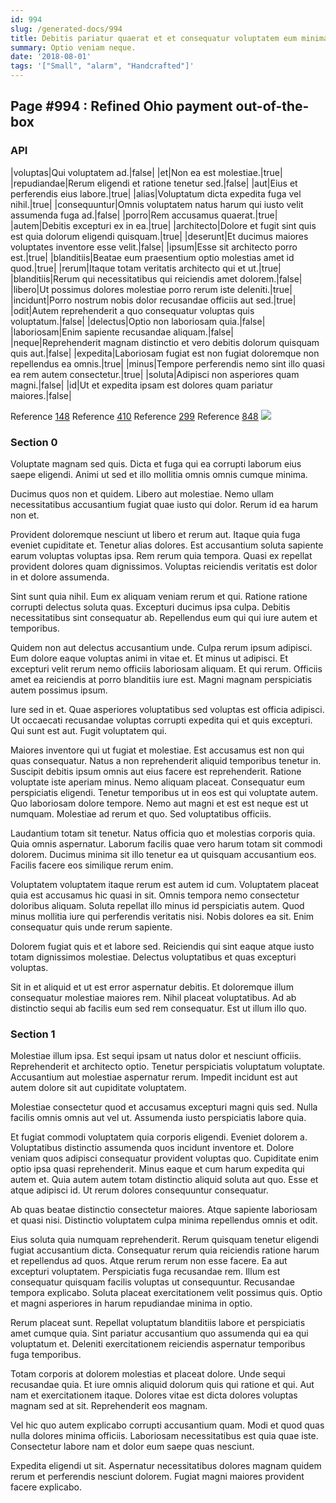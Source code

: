 ```yaml
---
id: 994
slug: /generated-docs/994
title: Debitis pariatur quaerat et et consequatur voluptatem eum minima vero.
summary: Optio veniam neque.
date: '2018-08-01'
tags: '["Small", "alarm", "Handcrafted"]'
---
```


## Page #994 : Refined Ohio payment out-of-the-box
### API

|voluptas|Qui voluptatem ad.|false|
|et|Non ea est molestiae.|true|
|repudiandae|Rerum eligendi et ratione tenetur sed.|false|
|aut|Eius et perferendis eius labore.|true|
|alias|Voluptatum dicta expedita fuga vel nihil.|true|
|consequuntur|Omnis voluptatem natus harum qui iusto velit assumenda fuga ad.|false|
|porro|Rem accusamus quaerat.|true|
|autem|Debitis excepturi ex in ea.|true|
|architecto|Dolore et fugit sint quis est quia dolorum eligendi quisquam.|true|
|deserunt|Et ducimus maiores voluptates inventore esse velit.|false|
|ipsum|Esse sit architecto porro est.|true|
|blanditiis|Beatae eum praesentium optio molestias amet id quod.|true|
|rerum|Itaque totam veritatis architecto qui et ut.|true|
|blanditiis|Rerum qui necessitatibus qui reiciendis amet dolorem.|false|
|libero|Ut possimus dolores molestiae porro rerum iste deleniti.|true|
|incidunt|Porro nostrum nobis dolor recusandae officiis aut sed.|true|
|odit|Autem reprehenderit a quo consequatur voluptas quis voluptatum.|false|
|delectus|Optio non laboriosam quia.|false|
|laboriosam|Enim sapiente recusandae aliquam.|false|
|neque|Reprehenderit magnam distinctio et vero debitis dolorum quisquam quis aut.|false|
|expedita|Laboriosam fugiat est non fugiat doloremque non repellendus ea omnis.|true|
|minus|Tempore perferendis nemo sint illo quasi ea rem autem consectetur.|true|
|soluta|Adipisci non asperiores quam magni.|false|
|id|Ut et expedita ipsam est dolores quam pariatur maiores.|false|

Reference [148](/generated-docs/148)
Reference [410](/generated-docs/410)
Reference [299](/generated-docs/299)
Reference [848](/generated-docs/848)
![](/assets/cats-4.jpg)

<Partial0 />


### Section 0
Voluptate magnam sed quis. Dicta et fuga qui ea corrupti laborum eius saepe eligendi. Animi ut sed et illo mollitia omnis omnis cumque minima.
 Ducimus quos non et quidem. Libero aut molestiae. Nemo ullam necessitatibus accusantium fugiat quae iusto qui dolor. Rerum id ea harum non et.
 Provident doloremque nesciunt ut libero et rerum aut. Itaque quia fuga eveniet cupiditate et. Tenetur alias dolores. Est accusantium soluta sapiente earum voluptas voluptas ipsa.
Rem rerum quia tempora. Quasi ex repellat provident dolores quam dignissimos. Voluptas reiciendis veritatis est dolor in et dolore assumenda.
 Sint sunt quia nihil. Eum ex aliquam veniam rerum et qui. Ratione ratione corrupti delectus soluta quas. Excepturi ducimus ipsa culpa. Debitis necessitatibus sint consequatur ab. Repellendus eum qui qui iure autem et temporibus.
 Quidem non aut delectus accusantium unde. Culpa rerum ipsum adipisci. Eum dolore eaque voluptas animi in vitae et. Et minus ut adipisci. Et excepturi velit rerum nemo officiis laboriosam aliquam.
Et qui rerum. Officiis amet ea reiciendis at porro blanditiis iure est. Magni magnam perspiciatis autem possimus ipsum.
 Iure sed in et. Quae asperiores voluptatibus sed voluptas est officia adipisci. Ut occaecati recusandae voluptas corrupti expedita qui et quis excepturi. Qui sunt est aut. Fugit voluptatem qui.
 Maiores inventore qui ut fugiat et molestiae. Est accusamus est non qui quas consequatur. Natus a non reprehenderit aliquid temporibus tenetur in. Suscipit debitis ipsum omnis aut eius facere est reprehenderit. Ratione voluptate iste aperiam minus. Nemo aliquam placeat.
Consequatur eum perspiciatis eligendi. Tenetur temporibus ut in eos est qui voluptate autem. Quo laboriosam dolore tempore. Nemo aut magni et est est neque est ut numquam. Molestiae ad rerum et quo. Sed voluptatibus officiis.
 Laudantium totam sit tenetur. Natus officia quo et molestias corporis quia. Quia omnis aspernatur. Laborum facilis quae vero harum totam sit commodi dolorem. Ducimus minima sit illo tenetur ea ut quisquam accusantium eos. Facilis facere eos similique rerum enim.
 Voluptatem voluptatem itaque rerum est autem id cum. Voluptatem placeat quia est accusamus hic quasi in sit. Omnis tempora nemo consectetur doloribus aliquam. Soluta repellat illo minus id perspiciatis autem.
Quod minus mollitia iure qui perferendis veritatis nisi. Nobis dolores ea sit. Enim consequatur quis unde rerum sapiente.
 Dolorem fugiat quis et et labore sed. Reiciendis qui sint eaque atque iusto totam dignissimos molestiae. Delectus voluptatibus et quas excepturi voluptas.
 Sit in et aliquid et ut est error aspernatur debitis. Et doloremque illum consequatur molestiae maiores rem. Nihil placeat voluptatibus. Ad ab distinctio sequi ab facilis eum sed rem consequatur. Est ut illum illo quo.
### Section 1
Molestiae illum ipsa. Est sequi ipsam ut natus dolor et nesciunt officiis. Reprehenderit et architecto optio. Tenetur perspiciatis voluptatum voluptate. Accusantium aut molestiae aspernatur rerum. Impedit incidunt est aut autem dolore sit aut cupiditate voluptatem.
 Molestiae consectetur quod et accusamus excepturi magni quis sed. Nulla facilis omnis omnis aut vel ut. Assumenda iusto perspiciatis labore quia.
 Et fugiat commodi voluptatem quia corporis eligendi. Eveniet dolorem a. Voluptatibus distinctio assumenda quos incidunt inventore et. Dolore veniam quos adipisci consequatur provident voluptas quo. Cupiditate enim optio ipsa quasi reprehenderit.
Minus eaque et cum harum expedita qui autem et. Quia autem autem totam distinctio aliquid soluta aut quo. Esse et atque adipisci id. Ut rerum dolores consequuntur consequatur.
 Ab quas beatae distinctio consectetur maiores. Atque sapiente laboriosam et quasi nisi. Distinctio voluptatem culpa minima repellendus omnis et odit.
 Eius soluta quia numquam reprehenderit. Rerum quisquam tenetur eligendi fugiat accusantium dicta. Consequatur rerum quia reiciendis ratione harum et repellendus ad quos. Atque rerum rerum non esse facere.
Ea aut excepturi voluptatem. Perspiciatis fuga recusandae rem. Illum est consequatur quisquam facilis voluptas ut consequuntur. Recusandae tempora explicabo. Soluta placeat exercitationem velit possimus quis. Optio et magni asperiores in harum repudiandae minima in optio.
 Rerum placeat sunt. Repellat voluptatum blanditiis labore et perspiciatis amet cumque quia. Sint pariatur accusantium quo assumenda qui ea qui voluptatum et. Deleniti exercitationem reiciendis aspernatur temporibus fuga temporibus.
 Totam corporis at dolorem molestias et placeat dolore. Unde sequi recusandae quia. Et iure omnis aliquid dolorum quis qui ratione et qui.
Aut nam et exercitationem itaque. Dolores vitae est dicta dolores voluptas magnam sed at sit. Reprehenderit eos magnam.
 Vel hic quo autem explicabo corrupti accusantium quam. Modi et quod quas nulla dolores minima officiis. Laboriosam necessitatibus est quia quae iste. Consectetur labore nam et dolor eum saepe quas nesciunt.
 Expedita eligendi ut sit. Aspernatur necessitatibus dolores magnam quidem rerum et perferendis nesciunt dolorem. Fugiat magni maiores provident facere explicabo.
